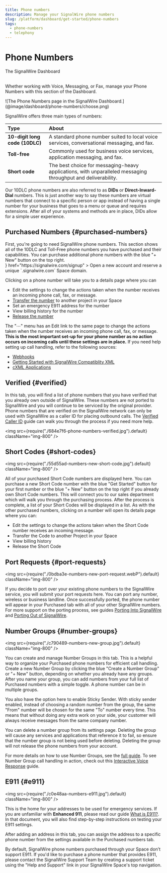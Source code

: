 ```yaml
---
title: Phone numbers
description: Manage your SignalWire phone numbers
slug: /platform/dashboard/get-started/phone-numbers
tags:
  - phone-numbers
  - telephony
---
```



# Phone Numbers

<Subtitle>The SignalWire Dashboard</Subtitle><br/><br/>

Whether working with Voice, Messaging, or Fax, manage your Phone Numbers with this section of the Dashboard.

<Frame caption="Search, filter, and purchase Local, Toll-Free, or Shortcode numbers in the Dashboard.">
  ![The Phone Numbers page in the SignalWire Dashboard.](@image/dashboard/phone-numbers/choose.png)
</Frame>

SignalWire offers three main types of numbers:

| Type                           | About                                                                                                        |
| :---                           | :---                                                                                                         |
| **10-digit long code (10DLC)** | A standard phone number suited to local voice services, conversational messaging, and fax.                   |
| **Toll-free**                  | Commonly used for business voice services, application messaging, and fax.                                   | 
| **Short code**                 | The best choice for messaging-heavy applications, with unparalleled messaging throughput and deliverability. |

Our 10DLC phone numbers are also referred to as **DIDs** or **Direct-Inward-Dial** numbers. 
This is just another way to say these numbers are virtual numbers that connect to a specific person or app instead of having a single number for your business that goes to a menu or queue and requires extensions. 
After all of your systems and methods are in place, DIDs allow for a simple user experience.

## Purchased Numbers {#purchased-numbers}

<div className="row">
  <div className="col col--8">
    First, you're going to need SignalWire phone numbers. 
    This section shows all of the 10DLC and Toll-Free phone numbers you have purchased and their capabilities. 
    You can purchase additional phone numbers with the blue "+ New" button on the top right. 
  </div>
  <div className="col col--4">
    <Card 
      title="Sign up for a SignalWire account" 
      icon={<MdOutlineNumbers />}
      href="https://signalwire.com/signup"
    >
    Open a new account and reserve a  unique `.signalwire.com` Space domain.
    </Card>
  </div>
</div>

Clicking on a phone number will take you to a details page where you can

- Edit the settings to change the actions taken when the number receives an incoming phone call, fax, or message.
- [Transfer the number](/platform/phone-numbers/guides/transferring-dids) to another project in your Space
- Set an emergency E911 address for the number
- View billing history for the number
- [Release the number](/platform/phone-numbers/guides/releasing-dids)

The "⋯" menu has an Edit link to the same page to change the actions taken when the number receives an incoming phone call, fax, or message. **This is the most important set-up for your phone number as no action occurs on incoming calls until these settings are in place.** If you need help setting up call handling, refer to the following sources:

- [Webhooks](/platform/phone-numbers/guides/how-to-configure-your-webhook/)
- [Getting Started with SignalWire Compatiblity XML](/compatibility-api/cxml/)
- [cXML Applications](/compatibility-api/guides/general/creating-and-using-cxml-scripts/)

## Verified {#verified}

In this tab, you will find a list of phone numbers that you have verified that you already own outside of SignalWire. These numbers are not ported to SignalWire and you will continue to be serviced by the original provider. Phone numbers that are verified on the SignalWire network can only be used with SignalWire as a caller ID for placing outbound calls. The [Verified Caller ID](/platform/phone-numbers/guides/caller-id) guide can walk you through the process if you need more help.

<img src={require("./684e7f6-phone-numbers-verified.jpg").default} className="img-800" />

## Short Codes {#short-codes}

<img src={require("./55d55ad-numbers-new-short-code.jpg").default} className="img-800" />

All of your purchased Short Code numbers are displayed here. You can purchase a new Short Code number with the blue "Get Started" button for your first number or the blue "+ New" button on the top right if you already own Short Code numbers. This will connect you to our sales department which will walk you through the purchasing process. After the process is complete, a list of your Short Codes will be displayed in a list. As with the other purchased numbers, clicking on a number will open its details page where you can:

- Edit the settings to change the actions taken when the Short Code number receives an incoming message.
- Transfer the Code to another Project in your Space
- View billing history
- Release the Short Code

## Port Requests {#port-requests}

<img
  src={require("./0bdba3e-numbers-new-port-request.webP").default}
  className="img-800"
/>

If you decide to port over your existing phone numbers to the SignalWire service, you will submit your port requests here. You can port any number, wireless or business landline. Once successfully ported, the phone number will appear in your Purchased tab with all of your other SignalWire numbers. For more support on the porting process, see guides [Porting Into SignalWire](/platform/phone-numbers/getting-started/porting-into-signalwire) and [Porting Out of SignalWire](/platform/phone-numbers/guides/porting-out-of-signalwire).

## Number Groups {#number-groups}

<img src={require("./c790489-numbers-new-group.jpg").default} className="img-800" />

You can create and manage Number Groups in this tab. This is a helpful way to organize your Purchased phone numbers for efficient call handling. Create a new Number Group by clicking the blue "Create a Number Group" or "+ New" button, depending on whether you already have any groups. After you name your group, you can add numbers from your full list of Purchased numbers with a simple toggle. A phone number can be in multiple groups.

You also have the option here to enable Sticky Sender. With sticky sender enabled, instead of choosing a random number from the group, the same "From" number will be chosen for the same "To" number every time. This means that without doing any extra work on your side, your customer will always receive messages from the same company number.

You can delete a number group from its settings page. Deleting the group will cause any services and applications that reference it to fail, so ensure that the number group is not being used before deleting. Deleting the group will not release the phone numbers from your account.

For more details on how to use Number Groups, see the [full guide](/platform/phone-numbers/guides/number-groups). To see Number Group call handling in action, check out this [Interactive Voice Response](/compatibility-api/guides/voice/nodejs/ivr-with-voicemail-to-email#mainmenu) guide.

## E911 {#e911}

<img src={require("./c0e48aa-numbers-e911.jpg").default} className="img-800" />

This is the home for your addresses to be used for emergency services. If you are unfamiliar with **Enhanced 911**, please read our guide [What is E911?](/platform/phone-numbers/getting-started/e911). In that document, you will also find step-by-step instructions on testing your E911 settings.

After adding an address in this tab, you can assign the address to a specific phone number from the settings available in the Purchased numbers tab.

By default, SignalWire phone numbers purchased through your Space don’t support E911. If you'd like to purchase a phone number that provides E911, please contact the SignalWire Support Team by creating a support ticket using the "Help and Support" link in your SignalWire Space's top navigation.
